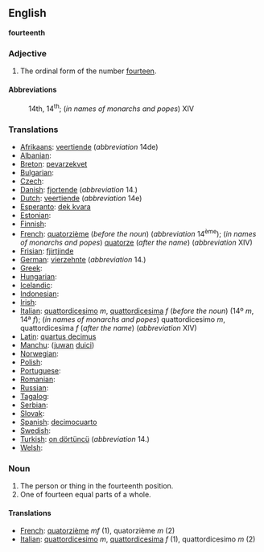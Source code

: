 ==English==
'''fourteenth'''

===Adjective===

# The ordinal form of the number [[fourteen]].

====Abbreviations====
:14th, 14<sup>th</sup>; (''in names of monarchs and popes'') XIV

===Translations===

* [[Afrikaans]]: [[veertiende]] (''abbreviation'' 14de)
* [[Albanian]]: [[]]
* [[Breton]]: [[pevarzekvet]]
* [[Bulgarian]]: [[]]
* [[Czech]]: [[]]
* [[Danish]]: [[fjortende]] (''abbreviation'' 14.)
* [[Dutch]]: [[veertiende]] (''abbreviation'' 14e)
* [[Esperanto]]: [[dek kvara]]
* [[Estonian]]: [[]]
* [[Finnish]]: [[]]
* [[French]]: [[quatorzième]] (''before the noun'') (''abbreviation'' 14<sup>ème</sup>); (''in names of monarchs and popes'') [[quatorze]] (''after the name'') (''abbreviation'' XIV)
* [[Frisian]]: [[fjirtjinde]]
* [[German]]: [[vierzehnte]] (''abbreviation'' 14.)
* [[Greek]]: [[]]
* [[Hungarian]]: [[]]
* [[Icelandic]]: [[]]
* [[Indonesian]]: [[]]
* [[Irish]]: [[]]
* [[Italian]]: [[quattordicesimo]] ''m'', [[quattordicesima]] ''f'' (''before the noun'') (14º ''m'', 14ª ''f''); (''in names of monarchs and popes'') quattordicesimo ''m'', quattordicesima ''f'' (''after the name'') (''abbreviation'' XIV)
* [[Latin]]: [[quartus decimus]]
* [[Manchu]]: ([[juwan]] [[duici]])
* [[Norwegian]]: [[]]
* [[Polish]]: [[]]
* [[Portuguese]]: [[]]
* [[Romanian]]: [[]]
* [[Russian]]: [[]]
* [[Tagalog]]: [[]]
* [[Serbian]]: [[]]
* [[Slovak]]: [[]]
* [[Spanish]]: [[decimocuarto]]
* [[Swedish]]: [[]]
* [[Turkish]]: [[on dörtüncü]] (''abbreviation'' 14.)
* [[Welsh]]: [[]]

===Noun===

#The person or thing in the fourteenth position.
#One of fourteen equal parts of a whole.

====Translations====

*[[French]]: [[quatorzième]] ''mf'' (1), quatorzième ''m'' (2)
*[[Italian]]: [[quattordicesimo]] ''m'', [[quattordicesima]] ''f'' (1), quattordicesimo ''m'' (2)